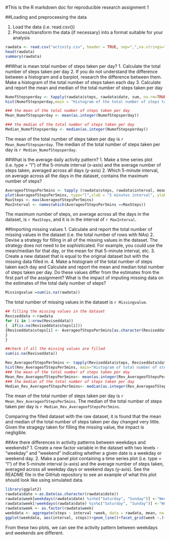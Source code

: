 #This is the R markdown doc for reproducible research assignment 1

##Loading and preproceesing the data

1. Load the data (i.e. read.csv())
2. Process/transform the data (if necessary) into a format suitable for your analysis

```r
rawdata <- read.csv("activity.csv", header = TRUE, sep=",",na.strings="NA")
head(rawdata)
summary(rawdata)
```

##What is mean total number of steps taken per day?
1. Calculate the total number of steps taken per day
2. If you do not understand the difference between a histogram and a barplot, research the difference between them. Make a histogram of the total number of steps taken each day
3. Calculate and report the mean and median of the total number of steps taken per day

```r
NumofStepsperday <- tapply(rawdata$steps, rawdata$date, sum, na.rm=TRUE)
hist(NumofStepsperday,main = "Histogram of the total number of steps taken per day", xlab="Steps")

### the mean of the total number of steps taken per day
Mean_NumofStepsperday <- mean(as.integer(NumofStepsperday))

### the median of the total number of steps taken per day
Median_NumofStepsperday <- median(as.integer(NumofStepsperday))
```

The mean of the total number of steps taken per day is `r Mean_NumofStepsperday`.
The median of the total number of steps taken per day is `r Median_NumofStepsperday`.

##What is the average daily activity pattern?
1. Make a time series plot (i.e. type = "l") of the 5-minute interval (x-axis) and the average number of steps taken, averaged across all days (y-axis)
2. Which 5-minute interval, on average across all the days in the dataset, contains the maximum number of steps?

```r
AverageofStepsPer5mins <- tapply (rawdata$steps, rawdata$interval, mean, na.rm=TRUE)
plot(AverageofStepsPer5mins, type="l",xlab = "5 minutes interval", ylab="Average number of steps taken", main="The average daily activity pattern")
MaxSteps <- max(AverageofStepsPer5mins)
MaxInterval <- names(which(AverageofStepsPer5mins ==MaxSteps))
```
The maximum number of steps, on average across all the days in the dataset, is `r MaxSteps`, and it is in the interval of `r MaxInterval`.

##Importing missing values
1. Calculate and report the total number of missing values in the dataset (i.e. the total number of rows with NAs)
2. Devise a strategy for filling in all of the missing values in the dataset. The strategy does not need to be sophisticated. For example, you could use the mean/median for that day, or the mean for that 5-minute interval, etc.
3. Create a new dataset that is equal to the original dataset but with the missing data filled in.
4. Make a histogram of the total number of steps taken each day and Calculate and report the mean and median total number of steps taken per day. Do these values differ from the estimates from the first part of the assignment? What is the impact of imputing missing data on the estimates of the total daily number of steps?

```r
Missingvalue =sum(is.na(rawdata))
```
The total number of missing values in the dataset is `r Missingvalue`.

```r
## filling the missing values in the dataset
Reviseddata <-rawdata
for (i in 1:nrow(Reviseddata))
{  if(is.na(Reviseddata$steps[i]))
{Reviseddata$steps[i] <- AverageofStepsPer5mins[as.character(Reviseddata$interval[i])]
}
}
```

```r
##check if all the missing values are filled
sum(is.na(Reviseddata))

Rev_AverageofStepsPer5mins <- tapply(Reviseddata$steps, Reviseddata$date, sum)
hist(Rev_AverageofStepsPer5mins, main="Histogram of total number of steps taken per day", xlab ="Steps")
### the mean of the total number of steps taken per day
Mean_Rev_AverageofStepsPer5mins<- mean(as.integer(Rev_AverageofStepsPer5mins))
### the median of the total number of steps taken per day
Median_Rev_AverageofStepsPer5mins<- median(as.integer(Rev_AverageofStepsPer5mins))
```
The mean of the total number of steps taken per day is `r Mean_Rev_AverageofStepsPer5mins`.
The median of the total number of steps taken per day is `r Median_Rev_AverageofStepsPer5mins`.

Comparing the filled dataset with the raw dataset, it is found that the mean and median of the total number of steps taken per day changed very little. Given the stragegy taken for filling the missing value, the impact is negligible.

##Are there differences in activity patterns between weekdays and weekends?
1. Create a new factor variable in the dataset with two levels - "weekday" and "weekend" indicating whether a given date is a weekday or weekend day.
2. Make a panel plot containing a time series plot (i.e. type = "l") of the 5-minute interval (x-axis) and the average number of steps taken, averaged across all weekday days or weekend days (y-axis). See the README file in the GitHub repository to see an example of what this plot should look like using simulated data.

```r
library(ggplot2)
rawdata$date <-as.Date(as.character(rawdata$date))
rawdata$week[weekdays(rawdata$date) %in%c("Saturday", "Sunday")] <-"Weekend"
rawdata$week[!weekdays(rawdata$date) %in%c("Saturday", "Sunday")] <-"Weekday"
rawdata$week <- as.factor(rawdata$week)
weekdata <- aggregate(steps ~ interval +week, data = rawdata, mean, na.rm=TRUE)
ggplot(weekdata, aes(interval, steps))+geom_line()+facet_grid(week ~.)+labs(x="5 minutes interval")+labs(y="Average number of steps taken")+labs(title="The average activity pattern between weekdays and weekends")
```


From these two plots, we can see the activity pattern between weekdays and weekends are different.